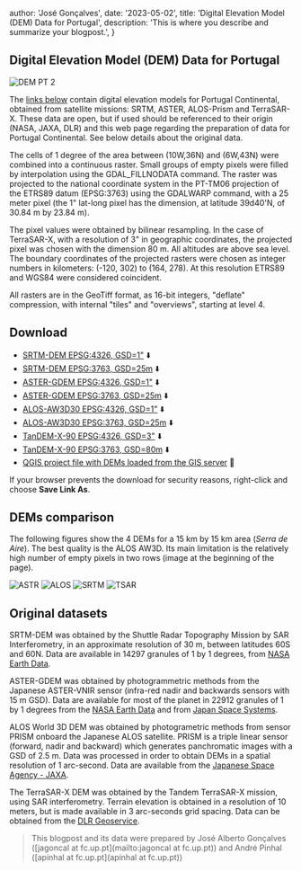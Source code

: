 

  author: 'José Gonçalves',
  date: '2023-05-02',
  title: 'Digital Elevation Model (DEM) Data for Portugal',
  description: 'This is where you describe and summarize your blogpost.',
}

## Digital Elevation Model (DEM) Data for Portugal

<Image
  src={Map_DEMs}
  alt="DEM PT 2"
  className="rounded object-cover shadow-xl"
/>

The [links below](#Download) contain digital elevation models for Portugal Continental, obtained from satellite missions: SRTM, ASTER, ALOS-Prism and TerraSAR-X. These data are open, but if used should be referenced to their origin (NASA, JAXA, DLR) and this web page regarding the preparation of data for Portugal Continental. See below details about the original data.

The cells of 1 degree of the area between (10W,36N) and (6W,43N) were combined into a continuous raster. Small groups of empty pixels were filled by interpolation using the GDAL_FILLNODATA command. The raster was projected to the national coordinate system in the PT-TM06 projection of the ETRS89 datum (EPSG:3763) using the GDALWARP command, with a 25 meter pixel (the 1" lat-long pixel has the dimension, at latitude 39d40'N, of 30.84 m by 23.84 m).

The pixel values were obtained by bilinear resampling. In the case of TerraSAR-X, with a resolution of 3" in geographic coordinates, the projected pixel was chosen with the dimension 80 m. All altitudes are above sea level. The boundary coordinates of the projected rasters were chosen as integer numbers in kilometers: (-120, 302) to (164, 278). At this resolution ETRS89 and WGS84 were considered coincident.

All rasters are in the GeoTiff format, as 16-bit integers, "deflate" compression, with internal "tiles" and "overviews", starting at level 4.

## Download

- [SRTM-DEM EPSG:4326, GSD=1"](http://gis.ciimar.up.pt/gisData/dems/dem_srtm_pt_1sec.tif) ⬇️
- [SRTM-DEM EPSG:3763, GSD=25m](http://gis.ciimar.up.pt/gisData/dems/dem_srtm_pt_25m.tif) ⬇️
- [ASTER-GDEM EPSG:4326, GSD=1"](http://gis.ciimar.up.pt/gisData/dems/dem_astr_pt_1sec.tif) ⬇️
- [ASTER-GDEM EPSG:3763, GSD=25m](http://gis.ciimar.up.pt/gisData/dems/dem_astr_pt_25m.tif) ⬇️
- [ALOS-AW3D30 EPSG:4326, GSD=1"](http://gis.ciimar.up.pt/gisData/dems/dem_aw3d_pt_1sec.tif) ⬇️
- [ALOS-AW3D30 EPSG:3763, GSD=25m](http://gis.ciimar.up.pt/gisData/dems/dem_aw3d_pt_25m.tif) ⬇️
- [TanDEM-X-90 EPSG:4326, GSD=3"](http://gis.ciimar.up.pt/gisData/dems/dem_tdem_pt_3sec.tif) ⬇️
- [TanDEM-X-90 EPSG:3763, GSD=80m](http://gis.ciimar.up.pt/gisData/dems/dem_tdem_pt_80m.tif) ⬇️
- [QGIS project file with DEMs loaded from the GIS server](https://www.fc.up.pt/pessoas/jagoncal/dems/dems_pt.zip) 📄

If your browser prevents the download for security reasons, right-click and choose **Save Link As**.

## DEMs comparison

The following figures show the 4 DEMs for a 15 km by 15 km area (_Serra de Aire_). The best quality is the ALOS AW3D. Its main limitation is the relatively high number of empty pixels in two rows (image at the beginning of the page).

<div className="my-2 grid grid-cols-2 gap-4 md:gap-8">
  <Image
    src={Map1_ASTR}
    alt="ASTR"
    className="rounded object-cover shadow-xl"
  />
  <Image
    src={Map2_ALOS}
    alt="ALOS"
    className="rounded object-cover shadow-xl"
  />
  <Image
    src={Map3_SRTM}
    alt="SRTM"
    className="rounded object-cover shadow-xl"
  />
  <Image
    src={Map4_TSAR}
    alt="TSAR"
    className="rounded object-cover shadow-xl"
  />
</div>

## Original datasets

SRTM-DEM was obtained by the Shuttle Radar Topography Mission by SAR Interferometry, in an approximate resolution of 30 m, between latitudes 60S and 60N. Data are available in 14297 granules of 1 by 1 degrees, from [NASA Earth Data](https://www.earthdata.nasa.gov/eosdis/daacs/lpdaac).

ASTER-GDEM was obtained by photogrammetric methods from the Japanese ASTER-VNIR sensor (infra-red nadir and backwards sensors with 15 m GSD). Data are available for most of the planet in 22912 granules of 1 by 1 degrees from the [NASA Earth Data](https://www.earthdata.nasa.gov/eosdis/daacs/lpdaac) and from [Japan Space Systems](https://gdemdl.aster.jspacesystems.or.jp/index_en.html).

ALOS World 3D DEM was obtained by photogrametric methods from sensor PRISM onboard the Japanese ALOS satellite. PRISM is a triple linear sensor (forward, nadir and backward) which generates panchromatic images with a GSD of 2.5 m. Data was processed in order to obtain DEMs in a spatial resolution of 1 arc-second. Data are available from the [Japanese Space Agency - JAXA](https://www.eorc.jaxa.jp/ALOS/en/url_change_info_e.htm).

The TerraSAR-X DEM was obtained by the Tandem TerraSAR-X mission, using SAR interferometry. Terrain elevation is obtained in a resolution of 10 meters, but is made available in 3 arc-seconds grid spacing. Data can be obtained from the [DLR Geoservice](https://download.geoservice.dlr.de/TDM90/).

> This blogpost and its data were prepared by José Alberto Gonçalves ([jagoncal at fc.up.pt](mailto:jagoncal at fc.up.pt)) and André Pinhal ([apinhal at fc.up.pt](apinhal at fc.up.pt))

